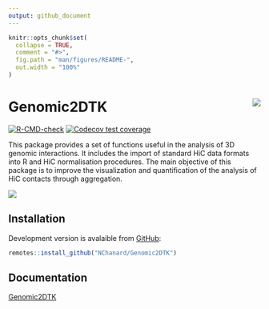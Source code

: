 ```yaml
---
output: github_document
---
```


<!-- README.md is generated from README.Rmd. Please edit that file -->

```r
knitr::opts_chunk$set(
  collapse = TRUE,
  comment = "#>",
  fig.path = "man/figures/README-",
  out.width = "100%"
)
```

# Genomic2DTK <a href='https://nchanard.github.io/Genomic2DTK/'><img src='man/figures/logo.png' align="right" /></a>

<!-- badges: start -->
[![R-CMD-check](https://github.com/NChanard/Genomic2DTK/actions/workflows/R-CMD-check.yaml/badge.svg)](https://github.com/NChanard/Genomic2DTK/actions/workflows/R-CMD-check.yaml)
[![Codecov test coverage](https://codecov.io/gh/NChanard/Genomic2DTK/branch/master/graph/badge.svg)](https://app.codecov.io/gh/NChanard/Genomic2DTK?branch=master)
<!-- badges: end -->

This package provides a set of functions useful in the analysis of 3D genomic interactions.
It includes the import of standard HiC data formats into R and HiC normalisation procedures.
The main objective of this package is to improve the visualization and quantification of the analysis of HiC contacts through aggregation.

<img src="man/figues/pkgPresentation.png"/>

## Installation

Development version is avalaible from [GitHub](https://github.com/):

``` r
remotes::install_github("NChanard/Genomic2DTK")
```

## Documentation  

[Genomic2DTK](https://nchanard.github.io/Genomic2DTK/)
